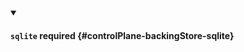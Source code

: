 


<details className="config-field" data-expandable="true" open>
<summary>

#### `sqlite` <span className="config-field-required" data-required="false">required</span> <span className="config-field-type"></span> <span className="config-field-default"></span> <span className="config-field-enum"></span> {#controlPlane-backingStore-sqlite}



</summary>

<PartialSqlitereference />


</details>
